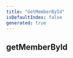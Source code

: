 ```yaml
---
title: "GetMemberById"
isDefaultIndex: false
generated: true
---
```



<!-- This file was generated from the CommandKit source. Do not modify. Instead, re-run the "docgen" script -->


## getMemberById

<GenerationInfo sourceFile="packages/ai/src/tools/get-member-by-id.ts" sourceLine="5" packageName="@commandkit/ai" />



